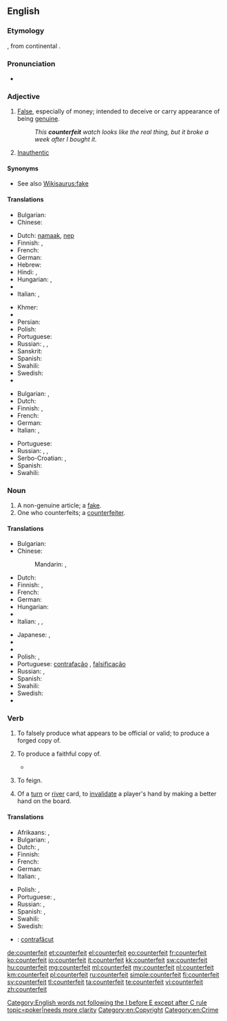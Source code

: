{{slim-wikipedia|dab=counterfeit}}
==English==

===Etymology===
{{etyl|xno}} {{term|countrefait|lang=fro}}, from continental {{etyl|fro}} {{term|contrefait|lang=fro}}.

===Pronunciation===
* {{a|US}} {{X-SAMPA|/caUn.t3.fIt/}}

===Adjective===
{{en-adj|-}}

# [[false|False]], especially of money; intended to deceive or carry appearance of being [[genuine]].
#: ''This '''counterfeit''' watch looks like the real thing, but it broke a week after I bought it.''
# [[inauthentic|Inauthentic]]

====Synonyms====
* See also [[Wikisaurus:fake]]

====Translations====
{{trans-top|intended to deceive or carry appearance of being genuine}}
* Bulgarian: {{t+|bg|фалшив}}
* Chinese:
*: {{trreq|Mandarin}}
* Dutch: [[namaak]], [[nep]]
* Finnish: {{t-|fi|väärennetty}}, {{t+|fi|väärä}}
* French: {{t+|fr|contrefait}}
* German: {{t-|de|gefälscht}}
* Hebrew: {{t-|he|מזויף|tr=mezuyáf}}
* Hindi: {{t-|hi|खोटा|tr=khōṭā|sc=Deva}}, {{t-|hi|जाली|tr=jālī|sc=Deva}}
* Hungarian: {{t+|hu|hamis}},  {{t-|hu|hamisított}}
* {{trreq|Indonesian}}
* Italian: {{t+|it|contraffazione}}, {{t+|it|falso}}
{{trans-mid}}
* Khmer: {{t|km|ក្លែងក្លាយ|tr=klaeng klaay|sc=Khmr}}
* {{trreq|Malay}}
* Persian: {{t+|fa|جعلی|tr=ja'lī|sc=fa-Arab}}
* Polish: {{t-|pl|sfałszowany|m}}
* Portuguese: {{t+|pt|falso}}
* Russian: {{t+|ru|поддельный|tr=podd'él'nyj}}, {{t+|ru|фальшивый|tr=fal'šívyj}}, {{t+|ru|контрафактный|tr=kontrafáktnyj}}
* Sanskrit: {{t-|sa|प्रातिरूपिक|tr=prātirūpika|sc=Deva}}
* Spanish: {{t-|es|contrahecho}} {{t-|es|falsificado}}
* Swahili: {{t+|sw|bandia}}
* Swedish: {{t+|sv|förfalskad}}
* {{trreq|Thai}}
{{trans-bottom}}

{{trans-top|unauthentic}}
* Bulgarian: {{t+|bg|подправен}},  {{t+|bg|фалшив}}
* Dutch: {{t+|nl|vervalst}}
* Finnish: {{t-|fi|väärennetty}}, {{t-|fi|jäljitelty}}
* French: {{t+|fr|contrefait}}
* German: {{t+|de|falsch}}
* Italian: {{t+|it|contraffazione}}, {{t+|it|falso}}
{{trans-mid}}
* Portuguese: {{t+|pt|falso}}
* Russian: {{t+|ru|поддельный|tr=podd'él'nyj}}, {{t+|ru|фальшивый|tr=fal'šívyj}}, {{t+|ru|контрафактный|tr=kontrafáktnyj}}
* Serbo-Croatian: {{t-|sh|лажан|m|tr=lažan|sc=Cyrl}}, {{t-|sh|неаутентичан|m|tr=neautentičan|sc=Cyrl}}
* Spanish: {{t-|es|contrahecho}}
* Swahili: {{t+|sw|bandia}}
{{trans-bottom}}

===Noun===
{{en-noun}}

# A non-genuine article; a [[fake]].
# One who counterfeits; a [[counterfeiter]].

====Translations====
{{trans-top|fake}}
* Bulgarian: {{t+|bg|фалшификация|f}}
* Chinese:
*: Mandarin: {{t|cmn|贗品|sc=Hani}}, {{t|cmn|赝品|tr=yànpǐn|sc=Hani}}
* Dutch: {{t+|nl|vervalsing}}
* Finnish: {{t+|fi|väärennös}}, {{t-|fi|jäljitelmä}}
* French: {{t+|fr|contrefaçon}}
* German: {{t+|de|Fälschung|f}}
* Hungarian: {{t+|hu|hamisítvány}}
* {{trreq|Indonesian}}
* Italian: {{t+|it|contraffazione|f}}, {{t+|it|falso|m}}, {{t+|it|imitazione|f}}
{{trans-mid}}
* Japanese: {{t-|ja|偽物|tr=にせもの, nisemono|sc=Jpan}}, {{t+|ja|フェイク|tr=feiku|sc=Jpan}}
* {{trreq|Khmer}}
* {{trreq|Malay}}
* Polish: {{t-|pl|falsyfikat|m}}, {{t+|pl|podróbka|f}}
* Portuguese: [[contrafação]] {{f}}, [[falsificação]] {{f}}
* Russian: {{t+|ru|подделка|f|tr=poddélka}}, {{t+|ru|фальшивка|f|tr=fal'šívka}}
* Spanish: {{t-|es|contrahechura|f}}
* Swahili: {{t+|sw|bandia}}
* Swedish: {{t+|sv|förfalskning|c}}
* {{trreq|Thai}}
{{trans-bottom}}
{{trans-see|counterfeiter}}

===Verb===
{{en-verb}}

# {{transitive}} To falsely produce what appears to be official or valid; to produce a forged copy of.
# {{transitive|obsolete}} To produce a faithful copy of.
#* {{quote-book|title=Engraving the savage: the New World and techniques of civilization‎|page=xii|author=Michael Gaudio|year=2008|passage=The title page of White's original album includes a descriptive title page that identifies the contents as “the pictures of sondry things collected and '''counterfeited''' according to the truth,"}}
# {{transitive|obsolete}} To feign.
# {{transitive|poker|usually "be counterfeited"}} Of a [[turn]] or [[river]] card, to [[invalidate]] a player's hand by making a better hand on the board.

====Translations====
{{trans-top|To produce something that appears to be official or valid}}
* Afrikaans: {{t-|af|namaak}}, {{t-|af|vervals}}
* Bulgarian: {{t+|bg|подправям}},  {{t+|bg|фалшифицирам}}
* Dutch: {{t+|nl|vervalsen}}, {{t+|nl|namaken}}
* Finnish: {{t+|fi|väärentää}}
* French: {{t+|fr|contrefaire}}
* German: {{t+|de|fälschen}}
* Italian: {{t-|it|contraffare}}, {{t-|it|falsificare}}
{{trans-mid}}
* Polish: {{t-|pl|fałszować}}, {{t-|pl|podrabiać}}
* Portuguese: {{t+|pt|contrafazer}}, {{t+|pt|falsificar}}
* Russian: {{t+|ru|подделывать|tr=podd'élyvat'}} {{impf}}, {{t+|ru|подделать|tr=podd'élat'}} {{pf.}}
* Spanish: {{t+|es|falsificar}}, {{t-|es|contrahacer}}
* Swahili: {{t+|sw|bandia}}
* Swedish: {{t+|sv|förfalska}}
{{trans-bottom}}

{{checktrans-top}}
* {{ttbc|ro}}: [[contrafăcut]]
{{trans-bottom}}

[[Category:English words not following the I before E except after C rule]]
[[Category:Entries needing topical attention|topic=poker|needs more clarity]]
[[Category:en:Copyright]]
[[Category:en:Crime]]

[[de:counterfeit]]
[[et:counterfeit]]
[[el:counterfeit]]
[[eo:counterfeit]]
[[fr:counterfeit]]
[[ko:counterfeit]]
[[io:counterfeit]]
[[it:counterfeit]]
[[kk:counterfeit]]
[[sw:counterfeit]]
[[hu:counterfeit]]
[[mg:counterfeit]]
[[ml:counterfeit]]
[[my:counterfeit]]
[[nl:counterfeit]]
[[km:counterfeit]]
[[pl:counterfeit]]
[[ru:counterfeit]]
[[simple:counterfeit]]
[[fi:counterfeit]]
[[sv:counterfeit]]
[[tl:counterfeit]]
[[ta:counterfeit]]
[[te:counterfeit]]
[[vi:counterfeit]]
[[zh:counterfeit]]